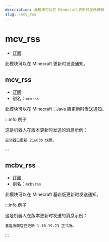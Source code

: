 ```yaml
---
description: 此模块可以在 Minecraft更新时发送通知
slug: /mcv_rss
---
```


# mcv_rss

- [订阅](/docs/help/reading#命令类型)

此模块可以在 Minecraft 更新时发送通知。

## mcv_rss

- [订阅](/docs/help/reading#命令类型)
- 别名：`mcvrss`

此模块可以在 Minecraft：Java 版更新时发送通知。

:::info 例子

这是机器人在版本更新时发送的消息示例：

```
启动器已更新 21w05b 快照。
```

:::

## mcbv_rss

- [订阅](/docs/help/reading#命令类型)
- 别名：`mcbvrss`

此模块可以在 Minecraft 基岩版更新时发送通知。

:::info 例子

这是机器人在版本更新时发送的消息示例：

```
基岩版商店已更新 1.10.19.23 正式版。
```

:::
